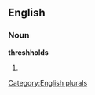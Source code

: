 ==English==

===Noun===
'''threshholds'''

# {{plural of|[[threshhold]]}}

[[Category:English plurals]]